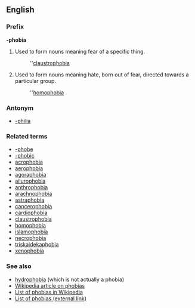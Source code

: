 ==English==
===Prefix===
'''-phobia'''

#Used to form nouns meaning fear of a specific thing.
#:''[[claustrophobia]]
#Used to form nouns meaning hate, born out of fear, directed towards a particular group.
#:''[[homophobia]]

===Antonym===
*[[-philia]]

===Related terms===
*[[-phobe]]
*[[-phobic]]
*[[acrophobia]]
*[[aerophobia]]
*[[agoraphobia]]
*[[ailurophobia]]
*[[anthrophobia]]
*[[arachnophobia]]
*[[astraphobia]]
*[[cancerophobia]]
*[[cardiophobia]]
*[[claustrophobia]]
*[[homophobia]]
*[[islamophobia]]
*[[necrophobia]]
*[[triskaidekaphobia]]
*[[xenophobia]]

===See also===
*[[hydrophobia]] (which is not actually a phobia)
*[[en:Phobia|Wikipedia article on phobias]]
*[[en:List_of_phobias|List of phobias in Wikipedia]] <!--Yum!  Who's going to volunteer to copy all these over? :) -->
*[http://phobialist.com/ List of phobias (external link)]